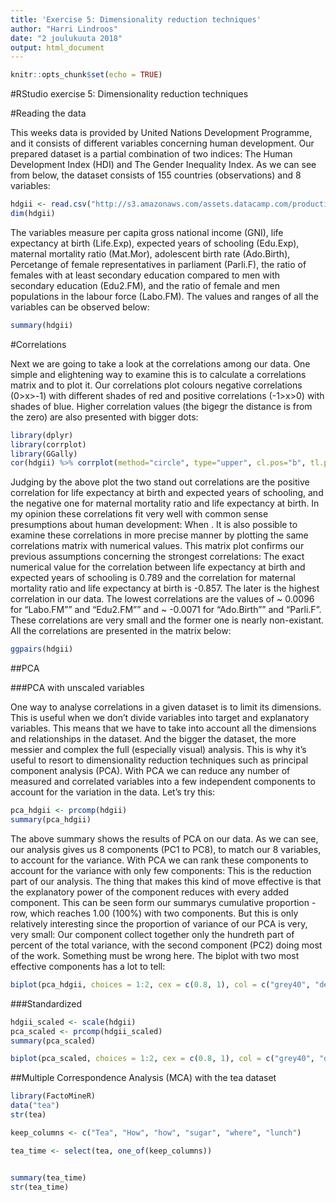 ```yaml
---
title: 'Exercise 5: Dimensionality reduction techniques'
author: "Harri Lindroos"
date: "2 joulukuuta 2018"
output: html_document
---
```


```r
knitr::opts_chunk$set(echo = TRUE)
```

#RStudio exercise 5: Dimensionality reduction techniques

#Reading the data

This weeks data is provided by United Nations Development Programme, and it consists of different variables concerning human development. Our prepared dataset is a partial combination of two indices: The Human Development Index (HDI) and The Gender Inequality Index. As we can see from below, the dataset consists of 155 countries (observations) and 8 variables: 

```r
hdgii <- read.csv("http://s3.amazonaws.com/assets.datacamp.com/production/course_2218/datasets/human2.txt")
dim(hdgii)
```

The variables measure per capita gross national income (GNI), life expectancy at birth (Life.Exp), expected years of schooling (Edu.Exp), maternal mortality ratio (Mat.Mor), adolescent birth rate (Ado.Birth), Percetange of female representatives in parliament (Parli.F), the ratio of females with at least secondary education compared to men with secondary education (Edu2.FM), and the ratio of female and men populations in the labour force (Labo.FM). The values and ranges of all the variables can be observed below:

```r
summary(hdgii)
```

#Correlations

Next we are going to take a look at the correlations among our data. One simple and elightening way to examine this is to calculate a correlations matrix and to plot it. Our correlations plot colours negative correlations (0>x>-1) with different shades of red and positive correlations (-1>x>0) with shades of blue. Higher correlation values (the bigegr the distance is from the zero) are also presented with bigger dots:

```r
library(dplyr)
library(corrplot)
library(GGally)
cor(hdgii) %>% corrplot(method="circle", type="upper", cl.pos="b", tl.pos="d", tl.cex = 0.6)
```

Judging by the above plot the two stand out correlations are the positive correlation for life expectancy at birth and expected years of schooling, and the negative one for maternal mortality ratio and life expectancy at birth. In my opinion these correlations fit very well with common sense presumptions about human development: When . It is also possible to examine these correlations in more precise manner by plotting the same correlations matrix with numerical values. This matrix plot confirms our previous assumptions concerning the strongest correlations: The exact numerical value for the correlation between life expectancy at birth and expected years of schooling is 0.789 and the correlation for maternal mortality ratio and life expectancy at birth is -0.857. The later is the highest correlation in our data. The lowest correlations are the values of ~ 0.0096 for "Labo.FM"" and "Edu2.FM"" and ~ -0.0071 for "Ado.Birth"" and "Parli.F". These correlations are very small and the former one is nearly non-existant. All the correlations are presented in the matrix below:

```r
ggpairs(hdgii)
```

##PCA

###PCA with unscaled variables

One way to analyse correlations in a given dataset is to limit its dimensions. This is useful when we don't divide variables into target and explanatory variables. This means that we have to take into account all the dimensions and relationships in the dataset. And the bigger the dataset, the more messier and complex the full (especially visual) analysis. This is why it's useful to resort to dimensionality reduction techniques such as principal component analysis (PCA). With PCA we can reduce any number of measured and correlated variables into a few independent components to account for the variation in the data. Let's try this:

```r
pca_hdgii <- prcomp(hdgii)
summary(pca_hdgii)
```

The above summary shows the results of PCA on our data. As we can see, our analysis gives us 8 components (PC1 to PC8), to match our 8 variables, to account for the variance. With PCA we can rank these components to account for the variance with only few components: This is the reduction part of our analysis. The thing that makes this kind of move effective is that the explanatory power of the component reduces with every added component. This can be seen form our summarys cumulative proportion -row, which reaches 1.00 (100%) with two components. But this is only relatively interesting since the proportion of variance of our PCA is very, very small: Our component collect together only the hundreth part of percent of the total variance, with the second component (PC2) doing most of the work. Something must be wrong here. The biplot with two most effective components has a lot to tell: 

```r
biplot(pca_hdgii, choices = 1:2, cex = c(0.8, 1), col = c("grey40", "deeppink2"))
```

###Standardized

```r
hdgii_scaled <- scale(hdgii)
pca_scaled <- prcomp(hdgii_scaled)
summary(pca_scaled)
```

```r
biplot(pca_scaled, choices = 1:2, cex = c(0.8, 1), col = c("grey40", "deeppink2"))
```


##Multiple Correspondence Analysis (MCA) with the tea dataset

```r
library(FactoMineR)
data("tea")
str(tea)
```

```r
keep_columns <- c("Tea", "How", "how", "sugar", "where", "lunch")

tea_time <- select(tea, one_of(keep_columns))


summary(tea_time)
str(tea_time)

```

```r

```

